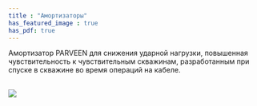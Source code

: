 ```yaml
---
title : "Амортизаторы"
has_featured_image : true
has_pdf: true
---
```


Амортизатор PARVEEN для снижения ударной нагрузки, повышенная чувствительность к чувствительным скважинам, разработанным при спуске в скважине во время операций на кабеле.

<br />
<Image src={image} />